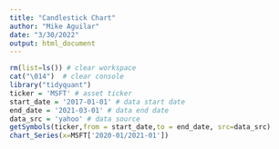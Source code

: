 ```yaml
---
title: "Candlestick Chart"
author: "Mike Aguilar"
date: "3/30/2022"
output: html_document
---
```


<!-- ### Candlestick Chart -->
```r
rm(list=ls()) # clear workspace
cat("\014")  # clear console
library("tidyquant") 
ticker = 'MSFT' # asset ticker
start_date = '2017-01-01' # data start date
end_date = '2021-03-01' # data end date
data_src = 'yahoo' # data source
getSymbols(ticker,from = start_date,to = end_date, src=data_src)
chart_Series(x=MSFT['2020-01/2021-01'])
```